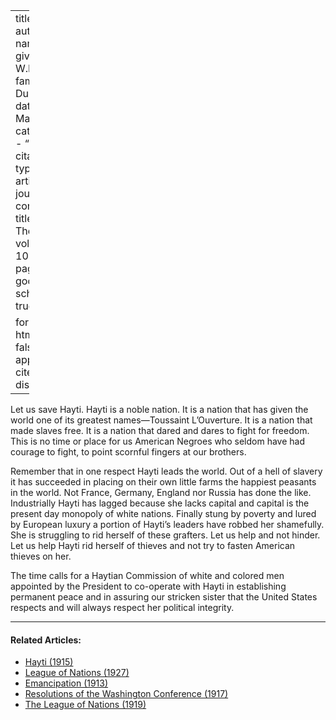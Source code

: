 
---
title: 'Hayti'
author:
  - name:
      given: W.E.B.
      family: Du Bois
date: Mar. 1915
categories: 
  - ""
citation: 
  type: article-journal
  container-title: The Crisis
  volume: 10
  issue: 5
  page: 232
google-scholar: true

format:
  html:
    toc: false
    appendix-cite-as: display
---



Let us save Hayti. Hayti is a noble nation. It is a nation that has given the world one of its greatest names---Toussaint L'Ouverture. It is a nation that made slaves free. It is a nation that dared and dares to fight for freedom. This is no time or place for us American Negroes who seldom have had courage to fight, to point scornful fingers at our brothers.

Remember that in one respect Hayti leads the world. Out of a hell of slavery it has succeeded in placing on their own little farms the happiest peasants in the world. Not France, Germany, England nor Russia has done the like. Industrially Hayti has lagged because she lacks capital and capital is the present day monopoly of white nations. Finally stung by poverty and lured by European luxury a portion of Hayti's leaders have robbed her shamefully. She is struggling to rid herself of these grafters. Let us help and not hinder. Let us help Hayti rid herself of thieves and not try to fasten American thieves on her.

The time calls for a Haytian Commission of white and colored men appointed by the President to co-operate with Hayti in establishing permanent peace and in assuring our stricken sister that the United States respects and will always respect her political integrity.

<!-- Similar articles start here -->

<hr>
#### Related Articles:

* [Hayti (1915)](/Volumes/10/06/hayti.html)
* [League of Nations (1927)](/Volumes/33/03/league_of_nations.html)
* [Emancipation (1913)](/Volumes/05/03/emancipation.html)
* [Resolutions of the Washington Conference (1917)](/Volumes/14/02/resolutions.html)
* [The League of Nations (1919)](/Volumes/19/01/league.html)

<!-- Similar articles end here -->